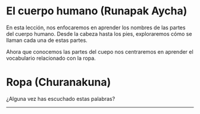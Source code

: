 
# El cuerpo humano (Runapak Aycha)
En esta lección, nos enfocaremos en aprender los nombres de las partes del cuerpo humano.
Desde la cabeza hasta los pies, exploraremos cómo se llaman cada una de estas partes. 

<ImageFlipContainer lecture="body" tag="body"/>

Ahora que conocemos las partes del cuepo nos centraremos en aprender el vocabulario relacionado con la ropa. 

# Ropa (Churanakuna)

<ImageFlipContainer lecture="body" tag="clothes"/>
¿Alguna vez has escuchado estas palabras?

<hr />
<Quiz lecture="body" />
